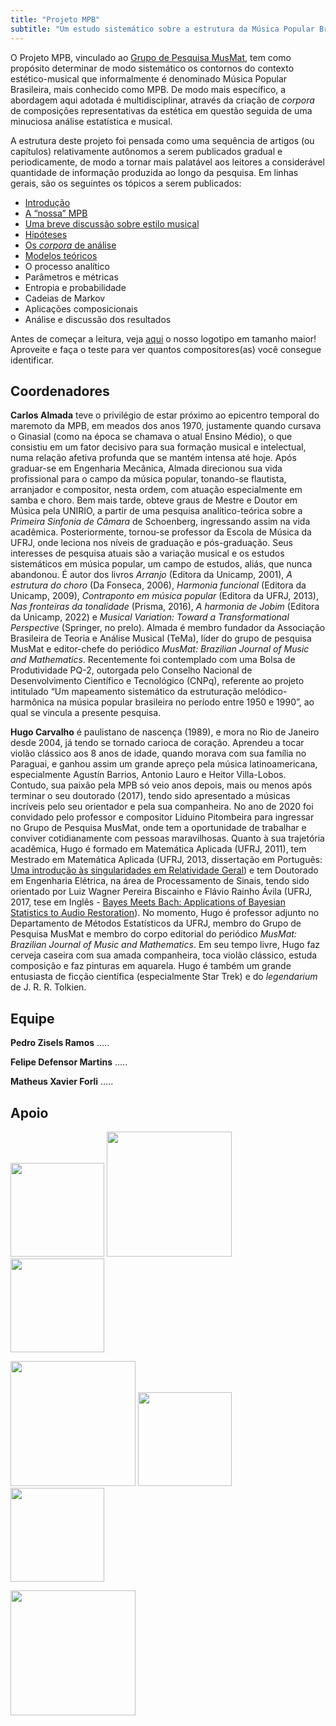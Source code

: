 ```yaml
---
title: "Projeto MPB"
subtitle: "Um estudo sistemático sobre a estrutura da Música Popular Brasileira"
---
```


O Projeto MPB, vinculado ao [Grupo de Pesquisa MusMat](https://musmat.org/), tem como propósito determinar de modo sistemático os contornos do contexto estético-musical que informalmente é denominado Música Popular Brasileira, mais conhecido como MPB. De modo mais específico, a abordagem aqui adotada é multidisciplinar, através da criação de *corpora* de composições representativas da estética em questão seguida de uma minuciosa análise estatística e musical.

A estrutura deste projeto foi pensada como uma sequência de artigos (ou capítulos) relativamente autônomos a serem publicados gradual e periodicamente, de modo a tornar mais palatável aos leitores a considerável quantidade de informação produzida ao longo da pesquisa. Em linhas gerais, são os seguintes os tópicos a serem publicados:

* [Introdução](capitulos/intro.qmd)
* [A "nossa" MPB](capitulos/nossa-mpb.qmd)
* [Uma breve discussão sobre estilo musical](capitulos/estilo-musical.qmd)
* [Hipóteses](capitulos/hipoteses.qmd)
* [Os *corpora* de análise](capitulos/corpora-mpb.qmd)
* [Modelos teóricos](capitulos/modelos-teoricos.qmd)
* O processo analítico
* Parâmetros e métricas
* Entropia e probabilidade
* Cadeias de Markov
* Aplicações composicionais
* Análise e discussão dos resultados

Antes de começar a leitura, veja [aqui](capitulos/logo.qmd) o nosso logotipo em tamanho maior! Aproveite e faça o teste para ver quantos compositores(as) você consegue identificar.

## Coordenadores
**Carlos Almada** teve o privilégio de estar próximo ao epicentro temporal do maremoto da MPB, em meados dos anos 1970, justamente quando cursava o Ginasial (como na época se chamava o atual Ensino Médio), o que consistiu em um fator decisivo para sua formação musical e intelectual, numa relação afetiva profunda que se mantém intensa até hoje. Após graduar-se em Engenharia Mecânica, Almada direcionou sua vida profissional para o campo da música popular, tonando-se flautista, arranjador e compositor, nesta ordem, com atuação especialmente em samba e choro. Bem mais tarde, obteve graus de Mestre e Doutor em Música pela UNIRIO, a partir de uma pesquisa analítico-teórica sobre a *Primeira Sinfonia de Câmara* de Schoenberg, ingressando assim na vida acadêmica. Posteriormente, tornou-se professor da Escola de Música da UFRJ, onde leciona nos níveis de graduação e pós-graduação. Seus interesses de pesquisa atuais são a variação musical e os estudos sistemáticos em música popular, um campo de estudos, aliás, que nunca abandonou. É autor dos livros *Arranjo* (Editora da Unicamp, 2001), *A estrutura do choro* (Da Fonseca, 2006), *Harmonia funcional* (Editora da Unicamp, 2009), *Contraponto em música popular* (Editora da UFRJ, 2013), *Nas fronteiras da tonalidade* (Prisma, 2016), *A harmonia de Jobim* (Editora da Unicamp, 2022) e *Musical Variation: Toward a Transformational Perspective* (Springer, no prelo). Almada é membro fundador da Associação Brasileira de Teoria e Análise Musical (TeMa), líder do grupo de pesquisa MusMat e editor-chefe do periódico *MusMat: Brazilian Journal of Music and Mathematics*. Recentemente foi contemplado com uma Bolsa de Produtividade PQ-2, outorgada pelo Conselho Nacional de Desenvolvimento Científico e Tecnológico (CNPq), referente ao projeto intitulado "Um mapeamento sistemático da estruturação melódico-harmônica na música popular brasileira no período entre 1950 e 1990", ao qual se vincula a presente pesquisa.

**Hugo Carvalho** é paulistano de nascença (1989), e mora no Rio de Janeiro desde 2004, já tendo se tornado carioca de coração. Aprendeu a tocar violão clássico aos 8 anos de idade, quando morava com sua família no Paraguai, e ganhou assim um grande apreço pela música latinoamericana, especialmente Agustín Barrios, Antonio Lauro e Heitor Villa-Lobos. Contudo, sua paixão pela MPB só veio anos depois, mais ou menos após terminar o seu doutorado (2017), tendo sido apresentado a músicas incríveis pelo seu orientador e pela sua companheira. No ano de 2020 foi convidado pelo professor e compositor Liduino Pitombeira para ingressar no Grupo de Pesquisa MusMat, onde tem a oportunidade de trabalhar e conviver cotidianamente com pessoas maravilhosas. Quanto à sua trajetória acadêmica, Hugo é formado em Matemática Aplicada (UFRJ, 2011), tem Mestrado em Matemática Aplicada (UFRJ, 2013, dissertação em Português: [Uma introdução às singularidades em Relatividade Geral](http://objdig.ufrj.br/11/dissert/795029.pdf)) e tem Doutorado em Engenharia Elétrica, na área de Processamento de Sinais, tendo sido orientado por Luiz Wagner Pereira Biscainho e Flávio Rainho Ávila (UFRJ, 2017, tese em Inglês - [Bayes Meets Bach: Applications of Bayesian Statistics to Audio Restoration](http://www.pee.ufrj.br/index.php/pt/producao-academica/teses-de-doutorado/2017-1/2016033153-bayes-meets-bach-applications-of-bayesian-statistics-to-audio-restoration/file)). No momento, Hugo é professor adjunto no Departamento de Métodos Estatísticos da UFRJ, membro do Grupo de Pesquisa MusMat e membro do corpo editorial do periódico *MusMat: Brazilian Journal of Music and Mathematics*. Em seu tempo livre, Hugo faz cerveja caseira com sua amada companheira, toca violão clássico, estuda composição e faz pinturas em aquarela. Hugo é também um grande entusiasta de ficção científica (especialmente Star Trek) e do *legendarium* de J. R. R. Tolkien.

## Equipe
**Pedro Zisels Ramos** .....

**Felipe Defensor Martins** .....

**Matheus Xavier Forli** .....

## Apoio

[![](logos/ufrj.png){width=150}](https://ufrj.br/) [![](logos/im-ufrj.png){width=200}](https://www.im.ufrj.br/) [![](logos/ppge-ufrj.png){width=150}](https://www.dme.ufrj.br/)

[![](logos/em-ufrj.png){width=200}](https://musica.ufrj.br/) [![](logos/ppgm-ufrj.png){width=150}](https://ppgm.musica.ufrj.br/) [![](logos/cnpq.png){width=150}](https://www.gov.br/cnpq/pt-br)

[![](logos/musmat.png){width=200}](https://musmat.org/)